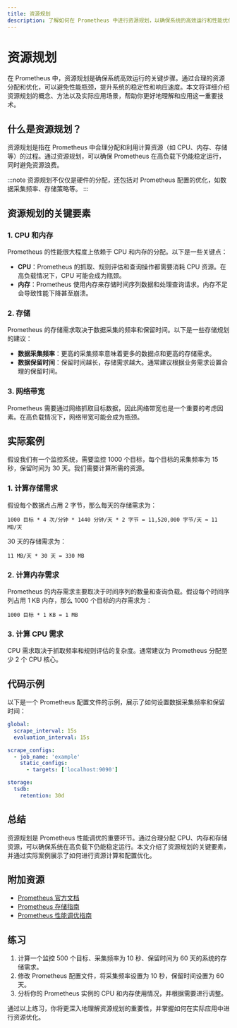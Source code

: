 ```yaml
---
title: 资源规划
description: 了解如何在 Prometheus 中进行资源规划，以确保系统的高效运行和性能优化。
---
```


# 资源规划

在 Prometheus 中，资源规划是确保系统高效运行的关键步骤。通过合理的资源分配和优化，可以避免性能瓶颈，提升系统的稳定性和响应速度。本文将详细介绍资源规划的概念、方法以及实际应用场景，帮助你更好地理解和应用这一重要技术。

## 什么是资源规划？

资源规划是指在 Prometheus 中合理分配和利用计算资源（如 CPU、内存、存储等）的过程。通过资源规划，可以确保 Prometheus 在高负载下仍能稳定运行，同时避免资源浪费。

:::note
资源规划不仅仅是硬件的分配，还包括对 Prometheus 配置的优化，如数据采集频率、存储策略等。
:::

## 资源规划的关键要素

### 1. CPU 和内存

Prometheus 的性能很大程度上依赖于 CPU 和内存的分配。以下是一些关键点：

- **CPU**：Prometheus 的抓取、规则评估和查询操作都需要消耗 CPU 资源。在高负载情况下，CPU 可能会成为瓶颈。
- **内存**：Prometheus 使用内存来存储时间序列数据和处理查询请求。内存不足会导致性能下降甚至崩溃。

### 2. 存储

Prometheus 的存储需求取决于数据采集的频率和保留时间。以下是一些存储规划的建议：

- **数据采集频率**：更高的采集频率意味着更多的数据点和更高的存储需求。
- **数据保留时间**：保留时间越长，存储需求越大。通常建议根据业务需求设置合理的保留时间。

### 3. 网络带宽

Prometheus 需要通过网络抓取目标数据，因此网络带宽也是一个重要的考虑因素。在高负载情况下，网络带宽可能会成为瓶颈。

## 实际案例

假设我们有一个监控系统，需要监控 1000 个目标，每个目标的采集频率为 15 秒，保留时间为 30 天。我们需要计算所需的资源。

### 1. 计算存储需求

假设每个数据点占用 2 字节，那么每天的存储需求为：

```
1000 目标 * 4 次/分钟 * 1440 分钟/天 * 2 字节 = 11,520,000 字节/天 ≈ 11 MB/天
```

30 天的存储需求为：

```
11 MB/天 * 30 天 = 330 MB
```

### 2. 计算内存需求

Prometheus 的内存需求主要取决于时间序列的数量和查询负载。假设每个时间序列占用 1 KB 内存，那么 1000 个目标的内存需求为：

```
1000 目标 * 1 KB = 1 MB
```

### 3. 计算 CPU 需求

CPU 需求取决于抓取频率和规则评估的复杂度。通常建议为 Prometheus 分配至少 2 个 CPU 核心。

## 代码示例

以下是一个 Prometheus 配置文件的示例，展示了如何设置数据采集频率和保留时间：

```yaml
global:
  scrape_interval: 15s
  evaluation_interval: 15s

scrape_configs:
  - job_name: 'example'
    static_configs:
      - targets: ['localhost:9090']

storage:
  tsdb:
    retention: 30d
```

## 总结

资源规划是 Prometheus 性能调优的重要环节。通过合理分配 CPU、内存和存储资源，可以确保系统在高负载下仍能稳定运行。本文介绍了资源规划的关键要素，并通过实际案例展示了如何进行资源计算和配置优化。

## 附加资源

- [Prometheus 官方文档](https://prometheus.io/docs/)
- [Prometheus 存储指南](https://prometheus.io/docs/prometheus/latest/storage/)
- [Prometheus 性能调优指南](https://prometheus.io/docs/practices/instrumentation/)

## 练习

1. 计算一个监控 500 个目标、采集频率为 10 秒、保留时间为 60 天的系统的存储需求。
2. 修改 Prometheus 配置文件，将采集频率设置为 10 秒，保留时间设置为 60 天。
3. 分析你的 Prometheus 实例的 CPU 和内存使用情况，并根据需要进行调整。

通过以上练习，你将更深入地理解资源规划的重要性，并掌握如何在实际应用中进行资源优化。